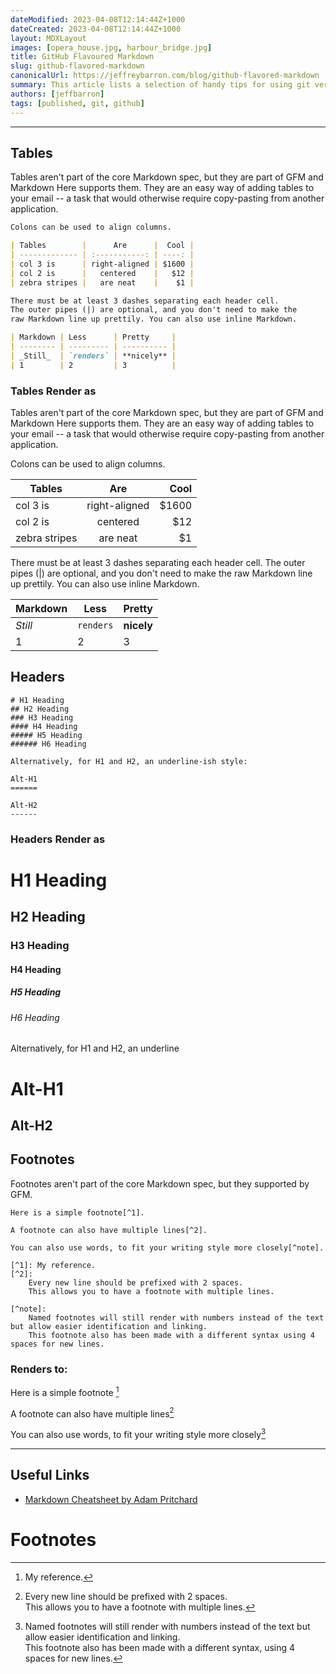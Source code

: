 ```yaml
---
dateModified: 2023-04-08T12:14:44Z+1000  
dateCreated: 2023-04-08T12:14:44Z+1000  
layout: MDXLayout  
images: [opera_house.jpg, harbour_bridge.jpg]  
title: GitHub Flavoured Markdown
slug: github-flavored-markdown
canonicalUrl: https://jeffreybarron.com/blog/github-flavored-markdown 
summary: This article lists a selection of handy tips for using git version control
authors: [jeffbarron]  
tags: [published, git, github]
---
```


---
## Tables

Tables aren't part of the core Markdown spec, but they are part of GFM and Markdown Here supports them. They are an easy way of adding tables to your email -- a task that would otherwise require copy-pasting from another application.

```markdown
Colons can be used to align columns.

| Tables        |      Are      |  Cool |
| ------------- | :-----------: | ----: |
| col 3 is      | right-aligned | $1600 |
| col 2 is      |   centered    |   $12 |
| zebra stripes |   are neat    |    $1 |

There must be at least 3 dashes separating each header cell.
The outer pipes (|) are optional, and you don't need to make the
raw Markdown line up prettily. You can also use inline Markdown.

| Markdown | Less      | Pretty     |
| -------- | --------- | ---------- |
| _Still_  | `renders` | **nicely** |
| 1        | 2         | 3          |
```

###  Tables Render as

Tables aren't part of the core Markdown spec, but they are part of GFM and Markdown Here supports them. They are an easy way of adding tables to your email -- a task that would otherwise require copy-pasting from another application.

Colons can be used to align columns.

| Tables        |      Are      |  Cool |
| ------------- | :-----------: | ----: |
| col 3 is      | right-aligned | $1600 |
| col 2 is      |   centered    |   $12 |
| zebra stripes |   are neat    |    $1 |

There must be at least 3 dashes separating each header cell.
The outer pipes (|) are optional, and you don't need to make the
raw Markdown line up prettily. You can also use inline Markdown.

| Markdown | Less      | Pretty     |
| -------- | --------- | ---------- |
| _Still_  | `renders` | **nicely** |
| 1        | 2         | 3          |

## Headers

```
# H1 Heading
## H2 Heading
### H3 Heading
#### H4 Heading
##### H5 Heading
###### H6 Heading

Alternatively, for H1 and H2, an underline-ish style:

Alt-H1
======

Alt-H2
------
```

### Headers Render as

# H1 Heading

## H2 Heading

### H3 Heading

#### H4 Heading

##### H5 Heading

###### H6 Heading

Alternatively, for H1 and H2, an underline 

Alt-H1
==========

Alt-H2
----------

## Footnotes

Footnotes aren't part of the core Markdown spec, but they supported by GFM.

```text
Here is a simple footnote[^1].

A footnote can also have multiple lines[^2].

You can also use words, to fit your writing style more closely[^note].

[^1]: My reference.
[^2]:
    Every new line should be prefixed with 2 spaces.  
    This allows you to have a footnote with multiple lines.

[^note]:
    Named footnotes will still render with numbers instead of the text but allow easier identification and linking.  
    This footnote also has been made with a different syntax using 4 spaces for new lines.
```

### Renders to:

Here is a simple footnote [^1]  

A footnote can also have multiple lines[^2]  

You can also use words, to fit your writing style more closely[^note]   

[^1]: My reference.
[^2]:
    Every new line should be prefixed with 2 spaces.  
    This allows you to have a footnote with multiple lines.

[^note]:
    Named footnotes will still render with numbers instead of the text but allow easier identification and linking.  
    This footnote also has been made with a different syntax, using 4 spaces for new lines.


---
## Useful Links
- [Markdown Cheatsheet by Adam Pritchard](https://github.com/adam-p/markdown-here/wiki/Markdown-Cheatsheet)

# Footnotes

